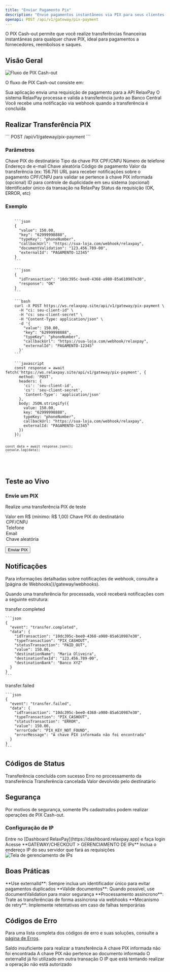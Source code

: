 ```yaml
---
title: "Enviar Pagamento Pix"
description: "Envie pagamentos instantâneos via PIX para seus clientes e fornecedores"
openapi: POST /api/v1/gateway/pix-payment
---
```


<Note>
  O PIX Cash-out permite que você realize transferências financeiras instantâneas para qualquer chave PIX, ideal para pagamentos a fornecedores, reembolsos e saques.
</Note>

## Visão Geral

<Frame>
  <img src="/images/pix-cash-out-flow.png" alt="Fluxo de PIX Cash-out" />
</Frame>

O fluxo de PIX Cash-out consiste em:

<Steps>
  <Step title="Solicitar transferência">
    Sua aplicação envia uma requisição de pagamento para a API RelaxPay
  </Step>
  <Step title="Processamento do pagamento">
    O sistema RelaxPay processa e valida a transferência junto ao Banco Central
  </Step>
  <Step title="Confirmação da operação">
    Você recebe uma notificação via webhook quando a transferência é concluída
  </Step>
</Steps>

## Realizar Transferência PIX

<Card title="Endpoint" icon="code">
  ```
  POST /api/v1/gateway/pix-payment
  ```
</Card>

### Parâmetros

<Tabs>
  <Tab title="Request">
    <ParamField body="key" type="string" required>
      Chave PIX do destinatário
    </ParamField>
    <ParamField body="typeKey" type="string" required>
      Tipo da chave PIX
      <Expandable>
        <ResponseField name="document">CPF/CNPJ</ResponseField>
        <ResponseField name="phoneNumber">Número de telefone</ResponseField>
        <ResponseField name="email">Endereço de e-mail</ResponseField>
        <ResponseField name="randomKey">Chave aleatória</ResponseField>
        <ResponseField name="paymentCode">Código de pagamento</ResponseField>
      </Expandable>
    </ParamField>
    <ParamField body="value" type="number" required>
      Valor da transferência (ex: 156.79)
    </ParamField>
    <ParamField body="callbackUrl" type="string" required>
      URL para receber notificações sobre o pagamento
    </ParamField>
    <ParamField body="documentValidation" type="string">
      CPF/CNPJ para validar se pertence à chave PIX informada (opcional)
    </ParamField>
    <ParamField body="externalId" type="string">
      ID para controle de duplicidade em seu sistema (opcional)
    </ParamField>
  </Tab>
  <Tab title="Response">
    <ResponseField name="idTransaction" type="string">
      Identificador único da transação na RelaxPay
    </ResponseField>
    <ResponseField name="response" type="string">
      Status da requisição (OK, ERROR, etc)
    </ResponseField>
  </Tab>
</Tabs>

### Exemplo

<CodeGroup>
  <Code title="Request" active>
    ```json
    {
      "value": 150.00,
      "key": "62999998888",
      "typeKey": "phoneNumber",
      "callbackUrl": "https://sua-loja.com/webhook/relaxpay",
      "documentValidation": "123.456.789-00",
      "externalId": "PAGAMENTO-12345"
    }
    ```
  </Code>
  <Code title="Response">
    ```json
    {
      "idTransaction": "10dc395c-bee0-4368-a980-85a610987e30",
      "response": "OK"
    }
    ```
  </Code>
  <Code title="cURL">
    ```bash
    curl -X POST https://ws.relaxpay.site/api/v1/gateway/pix-payment \
      -H "ci: seu-client-id" \
      -H "cs: seu-client-secret" \
      -H "Content-Type: application/json" \
      -d '{
        "value": 150.00,
        "key": "62999998888",
        "typeKey": "phoneNumber",
        "callbackUrl": "https://sua-loja.com/webhook/relaxpay",
        "externalId": "PAGAMENTO-12345"
      }'
    ```
  </Code>
  <Code title="JavaScript">
    ```javascript
    const response = await fetch('https://ws.relaxpay.site/api/v1/gateway/pix-payment', {
      method: 'POST',
      headers: {
        'ci': 'seu-client-id',
        'cs': 'seu-client-secret',
        'Content-Type': 'application/json'
      },
      body: JSON.stringify({
        value: 150.00,
        key: "62999998888",
        typeKey: "phoneNumber",
        callbackUrl: "https://sua-loja.com/webhook/relaxpay",
        externalId: "PAGAMENTO-12345"
      })
    });
    
    const data = await response.json();
    console.log(data);
    ```
  </Code>
</CodeGroup>

## Teste ao Vivo

<Frame>
  <div style={{ padding: '20px', borderRadius: '8px', backgroundColor: '#f9f9f9' }}>
    <h3>Envie um PIX</h3>
    <p>Realize uma transferência PIX de teste</p>
  </div>
</Frame>

<ParamField path="valor" type="number" required>
  Valor em R$ (mínimo: R$ 1,00)
</ParamField>

<ParamField path="chavePix" type="string" required>
  Chave PIX do destinatário
</ParamField>

<ParamField path="tipoChave" select required>
  <Option value="document">CPF/CNPJ</Option>
  <Option value="phoneNumber">Telefone</Option>
  <Option value="email">Email</Option>
  <Option value="randomKey">Chave aleatória</Option>
</ParamField>

<Button>Enviar PIX</Button>

## Notificações

<Note>
  Para informações detalhadas sobre notificações de webhook, consulte a [página de Webhooks](/gateway/webhooks).
</Note>

Quando uma transferência for processada, você receberá notificações com a seguinte estrutura:

<AccordionGroup>
  <Accordion title="Transferência Concluída" icon="circle-check">
    <ResponseField name="event" type="string">
      transfer.completed
    </ResponseField>
    
    ```json
    {
      "event": "transfer.completed",
      "data": {
        "idTransaction": "10dc395c-bee0-4368-a980-85a610987e30",
        "typeTransaction": "PIX_CASHOUT",
        "statusTransaction": "PAID_OUT",
        "value": 150.00,
        "destinationName": "Maria Oliveira",
        "destinationTaxId": "123.456.789-00",
        "destinationBank": "Banco XYZ"
      }
    }
    ```
  </Accordion>
  <Accordion title="Transferência Falhou" icon="triangle-exclamation">
    <ResponseField name="event" type="string">
      transfer.failed
    </ResponseField>
    
    ```json
    {
      "event": "transfer.failed",
      "data": {
        "idTransaction": "10dc395c-bee0-4368-a980-85a610987e30",
        "typeTransaction": "PIX_CASHOUT",
        "statusTransaction": "ERROR",
        "value": 150.00,
        "errorCode": "PIX_KEY_NOT_FOUND",
        "errorMessage": "A chave PIX informada não foi encontrada"
      }
    }
    ```
  </Accordion>
</AccordionGroup>

## Códigos de Status

<CardGroup cols={2}>
  <Card title="PAID_OUT" icon="circle-check" color="#4CAF50">
    Transferência concluída com sucesso
  </Card>
  <Card title="ERROR" icon="circle-xmark" color="#F44336">
    Erro no processamento da transferência
  </Card>
  <Card title="CANCELED" icon="ban" color="#FFC107">
    Transferência cancelada
  </Card>
  <Card title="RETURNED" icon="rotate-left" color="#FF9800">
    Valor devolvido pelo destinatário
  </Card>
</CardGroup>

## Segurança

<Warning>
  Por motivos de segurança, somente IPs cadastrados podem realizar operações de PIX Cash-out.
</Warning>

### Configuração de IP

<Steps>
  <Step title="Acesse seu Dashboard">
    Entre no [Dashboard RelaxPay](https://dashboard.relaxpay.app) e faça login
  </Step>
  <Step title="Navegue até Gerenciamento de IPs">
    Acesse **GATEWAY/CHECKOUT > GERENCIAMENTO DE IPs**
  </Step>
  <Step title="Adicione seu IP">
    Inclua o endereço IP do seu servidor que fará as requisições
    <Frame>
      <img src="/images/ip-management.png" alt="Tela de gerenciamento de IPs" />
    </Frame>
  </Step>
</Steps>

## Boas Práticas

<Check>
  **Use externalId**: Sempre inclua um identificador único para evitar pagamentos duplicados
</Check>
<Check>
  **Valide documentos**: Quando possível, use documentValidation para maior segurança
</Check>
<Check>
  **Processamento assíncrono**: Trate as transferências de forma assíncrona via webhooks
</Check>
<Check>
  **Mecanismo de retry**: Implemente retentativas em caso de falhas temporárias
</Check>

## Códigos de Erro

Para uma lista completa dos códigos de erro e suas soluções, consulte a [página de Erros](/gateway/errors).

<AccordionGroup>
  <Accordion title="Erros Comuns">
    <ResponseField name="NO_FUNDS" type="error">
      Saldo insuficiente para realizar a transferência
    </ResponseField>
    <ResponseField name="PIX_KEY_NOT_FOUND" type="error">
      A chave PIX informada não foi encontrada
    </ResponseField>
    <ResponseField name="DOCUMENT_VALIDATE" type="error">
      A chave PIX não pertence ao documento informado
    </ResponseField>
    <ResponseField name="DUPLICATE_EXTERNAL_ID" type="warning">
      O externalId já foi utilizado em outra transação
    </ResponseField>
    <ResponseField name="UNAUTHORIZED_IP" type="error">
      O IP que está tentando realizar a operação não está autorizado
    </ResponseField>
  </Accordion>
</AccordionGroup> 
